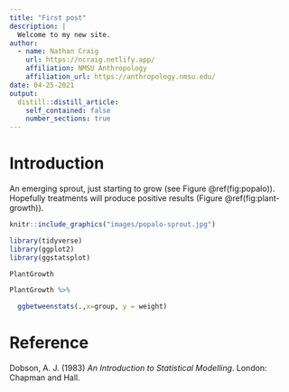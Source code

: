 ```yaml
---
title: "First post"
description: |
  Welcome to my new site.
author:
  - name: Nathan Craig 
    url: https://ncraig.netlify.app/
    affiliation: NMSU Anthropology
    affiliation_url: https://anthropology.nmsu.edu/
date: 04-25-2021
output:
  distill::distill_article:
    self_contained: false
    number_sections: true
---
```


# Introduction {#introduction}

An emerging sprout, just starting to grow (see Figure \@ref(fig:popalo)). Hopefully treatments will produce positive results (Figure \@ref(fig:plant-growth)).

```r
knitr::include_graphics("images/popalo-sprout.jpg")
```

```r
library(tidyverse)
library(ggplot2)
library(ggstatsplot)
```

```r
PlantGrowth
```

```r
PlantGrowth %>% 

  ggbetweenstats(.,x=group, y = weight)
```

# Reference

Dobson, A. J. (1983) *An Introduction to Statistical Modelling*. London: Chapman and Hall.
